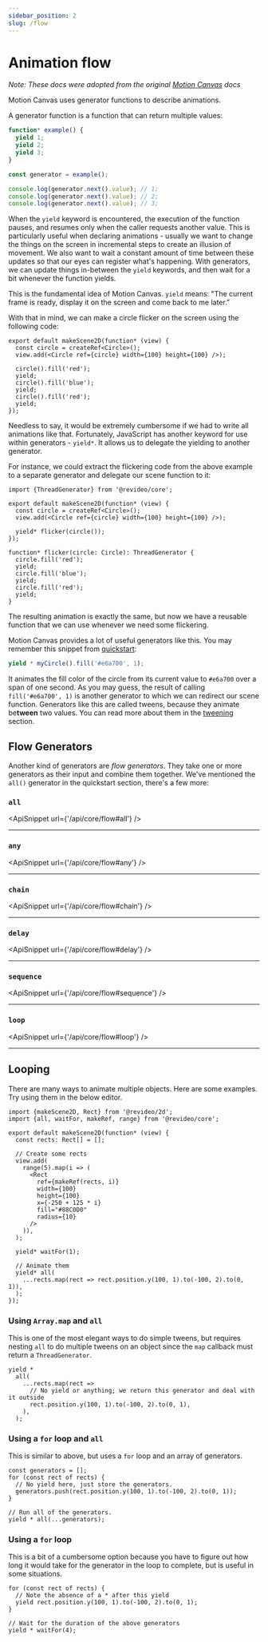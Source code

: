 ```yaml
---
sidebar_position: 2
slug: /flow
---
```



# Animation flow

*Note: These docs were adopted from the original [Motion Canvas](https://motioncanvas.io/docs/) docs*


Motion Canvas uses generator functions to describe animations.

A generator function is a function that can return multiple values:

```ts
function* example() {
  yield 1;
  yield 2;
  yield 3;
}

const generator = example();

console.log(generator.next().value); // 1;
console.log(generator.next().value); // 2;
console.log(generator.next().value); // 3;
```

When the `yield` keyword is encountered, the execution of the function pauses,
and resumes only when the caller requests another value. This is particularly
useful when declaring animations - usually we want to change the things on the
screen in incremental steps to create an illusion of movement. We also want to
wait a constant amount of time between these updates so that our eyes can
register what's happening. With generators, we can update things in-between the
`yield` keywords, and then wait for a bit whenever the function yields.

This is the fundamental idea of Motion Canvas. `yield` means: "The current frame
is ready, display it on the screen and come back to me later."

With that in mind, we can make a circle flicker on the screen using the
following code:

```tsx
export default makeScene2D(function* (view) {
  const circle = createRef<Circle>();
  view.add(<Circle ref={circle} width={100} height={100} />);

  circle().fill('red');
  yield;
  circle().fill('blue');
  yield;
  circle().fill('red');
  yield;
});
```

Needless to say, it would be extremely cumbersome if we had to write all
animations like that. Fortunately, JavaScript has another keyword for use within
generators - `yield*`. It allows us to delegate the yielding to another
generator.

For instance, we could extract the flickering code from the above example to a
separate generator and delegate our scene function to it:

```tsx
import {ThreadGenerator} from '@revideo/core';

export default makeScene2D(function* (view) {
  const circle = createRef<Circle>();
  view.add(<Circle ref={circle} width={100} height={100} />);

  yield* flicker(circle());
});

function* flicker(circle: Circle): ThreadGenerator {
  circle.fill('red');
  yield;
  circle.fill('blue');
  yield;
  circle.fill('red');
  yield;
}
```

The resulting animation is exactly the same, but now we have a reusable function
that we can use whenever we need some flickering.

Motion Canvas provides a lot of useful generators like this. You may remember
this snippet from [quickstart](/docs/quickstart):

```ts
yield * myCircle().fill('#e6a700', 1);
```

It animates the fill color of the circle from its current value to `#e6a700`
over a span of one second. As you may guess, the result of calling
`fill('#e6a700', 1)` is another generator to which we can redirect our scene
function. Generators like this are called tweens, because they animate
be**tween** two values. You can read more about them in the
[tweening](/docs/tweening) section.

## Flow Generators

Another kind of generators are _flow generators_. They take one or more
generators as their input and combine them together. We've mentioned the `all()`
generator in the quickstart section, there's a few more:

### `all`

<ApiSnippet url={'/api/core/flow#all'} />
<hr />

### `any`

<ApiSnippet url={'/api/core/flow#any'} />
<hr />

### `chain`

<ApiSnippet url={'/api/core/flow#chain'} />
<hr />

### `delay`

<ApiSnippet url={'/api/core/flow#delay'} />
<hr />

### `sequence`

<ApiSnippet url={'/api/core/flow#sequence'} />
<hr />

### `loop`

<ApiSnippet url={'/api/core/flow#loop'} />
<hr />

## Looping

There are many ways to animate multiple objects. Here are some examples. Try
using them in the below editor.

```tsx editor ratio=2
import {makeScene2D, Rect} from '@revideo/2d';
import {all, waitFor, makeRef, range} from '@revideo/core';

export default makeScene2D(function* (view) {
  const rects: Rect[] = [];

  // Create some rects
  view.add(
    range(5).map(i => (
      <Rect
        ref={makeRef(rects, i)}
        width={100}
        height={100}
        x={-250 + 125 * i}
        fill="#88C0D0"
        radius={10}
      />
    )),
  );

  yield* waitFor(1);

  // Animate them
  yield* all(
    ...rects.map(rect => rect.position.y(100, 1).to(-100, 2).to(0, 1)),
  );
});
```

### Using `Array.map` and `all`

This is one of the most elegant ways to do simple tweens, but requires nesting
`all` to do multiple tweens on an object since the `map` callback must return a
`ThreadGenerator`.

```tsx
yield *
  all(
    ...rects.map(rect =>
      // No yield or anything; we return this generator and deal with it outside
      rect.position.y(100, 1).to(-100, 2).to(0, 1),
    ),
  );
```

### Using a `for` loop and `all`

This is similar to above, but uses a `for` loop and an array of generators.

```tsx
const generators = [];
for (const rect of rects) {
  // No yield here, just store the generators.
  generators.push(rect.position.y(100, 1).to(-100, 2).to(0, 1));
}

// Run all of the generators.
yield * all(...generators);
```

### Using a `for` loop

This is a bit of a cumbersome option because you have to figure out how long it
would take for the generator in the loop to complete, but is useful in some
situations.

```tsx
for (const rect of rects) {
  // Note the absence of a * after this yield
  yield rect.position.y(100, 1).to(-100, 2).to(0, 1);
}

// Wait for the duration of the above generators
yield * waitFor(4);
```
